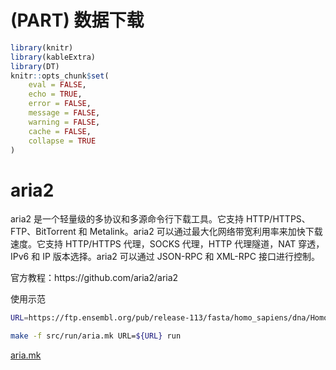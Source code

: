 # (PART) 数据下载 {-}

```r
library(knitr)
library(kableExtra)
library(DT)
knitr::opts_chunk$set(
	eval = FALSE,
	echo = TRUE,
	error = FALSE,
	message = FALSE,
	warning = FALSE,
	cache = FALSE,
	collapse = TRUE
)

```

# aria2
aria2 是一个轻量级的多协议和多源命令行下载工具。它支持 HTTP/HTTPS、FTP、BitTorrent 和 Metalink。aria2 可以通过最大化网络带宽利用率来加快下载速度。它支持 HTTP/HTTPS 代理，SOCKS 代理，HTTP 代理隧道，NAT 穿透，IPv6 和 IP 版本选择。aria2 可以通过 JSON-RPC 和 XML-RPC 接口进行控制。

官方教程：https://github.com/aria2/aria2

使用示范
```bash
URL=https://ftp.ensembl.org/pub/release-113/fasta/homo_sapiens/dna/Homo_sapiens.GRCh38.dna.toplevel.fa.gz

make -f src/run/aria.mk URL=${URL} run
```


[aria.mk](src/run/aria.mk) 


